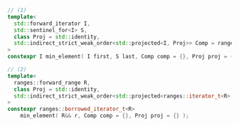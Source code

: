 ```cpp
// (1)
template<
  std::forward_iterator I,
  std::sentinel_for<I> S,
  class Proj = std::identity,
  std::indirect_strict_weak_order<std::projected<I, Proj>> Comp = ranges::less
>
constexpr I min_element( I first, S last, Comp comp = {}, Proj proj = {} );

// (2)
template<
  ranges::forward_range R,
  class Proj = std::identity,
  std::indirect_strict_weak_order<std::projected<ranges::iterator_t<R>, Proj>> Comp = ranges::less
>
constexpr ranges::borrowed_iterator_t<R>
    min_element( R&& r, Comp comp = {}, Proj proj = {} );
```
